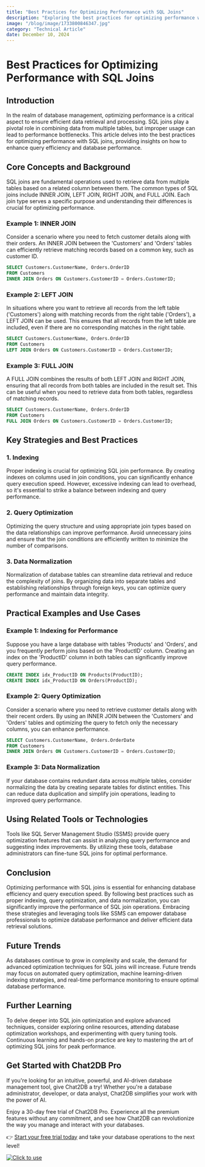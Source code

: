 ```yaml
---
title: "Best Practices for Optimizing Performance with SQL Joins"
description: "Exploring the best practices for optimizing performance with SQL joins and their impact on database efficiency."
image: "/blog/image/1733800846347.jpg"
category: "Technical Article"
date: December 10, 2024
---
```


# Best Practices for Optimizing Performance with SQL Joins


<Authors date="December 10, 2024">
  <Author name="Jing" link="https://chat2db.ai" />
</Authors>

## Introduction

In the realm of database management, optimizing performance is a critical aspect to ensure efficient data retrieval and processing. SQL joins play a pivotal role in combining data from multiple tables, but improper usage can lead to performance bottlenecks. This article delves into the best practices for optimizing performance with SQL joins, providing insights on how to enhance query efficiency and database performance.

## Core Concepts and Background

SQL joins are fundamental operations used to retrieve data from multiple tables based on a related column between them. The common types of SQL joins include INNER JOIN, LEFT JOIN, RIGHT JOIN, and FULL JOIN. Each join type serves a specific purpose and understanding their differences is crucial for optimizing performance.

### Example 1: INNER JOIN

Consider a scenario where you need to fetch customer details along with their orders. An INNER JOIN between the 'Customers' and 'Orders' tables can efficiently retrieve matching records based on a common key, such as customer ID.

```sql
SELECT Customers.CustomerName, Orders.OrderID
FROM Customers
INNER JOIN Orders ON Customers.CustomerID = Orders.CustomerID;
```

### Example 2: LEFT JOIN

In situations where you want to retrieve all records from the left table ('Customers') along with matching records from the right table ('Orders'), a LEFT JOIN can be used. This ensures that all records from the left table are included, even if there are no corresponding matches in the right table.

```sql
SELECT Customers.CustomerName, Orders.OrderID
FROM Customers
LEFT JOIN Orders ON Customers.CustomerID = Orders.CustomerID;
```

### Example 3: FULL JOIN

A FULL JOIN combines the results of both LEFT JOIN and RIGHT JOIN, ensuring that all records from both tables are included in the result set. This can be useful when you need to retrieve data from both tables, regardless of matching records.

```sql
SELECT Customers.CustomerName, Orders.OrderID
FROM Customers
FULL JOIN Orders ON Customers.CustomerID = Orders.CustomerID;
```

## Key Strategies and Best Practices

### 1. Indexing

Proper indexing is crucial for optimizing SQL join performance. By creating indexes on columns used in join conditions, you can significantly enhance query execution speed. However, excessive indexing can lead to overhead, so it's essential to strike a balance between indexing and query performance.

### 2. Query Optimization

Optimizing the query structure and using appropriate join types based on the data relationships can improve performance. Avoid unnecessary joins and ensure that the join conditions are efficiently written to minimize the number of comparisons.

### 3. Data Normalization

Normalization of database tables can streamline data retrieval and reduce the complexity of joins. By organizing data into separate tables and establishing relationships through foreign keys, you can optimize query performance and maintain data integrity.

## Practical Examples and Use Cases

### Example 1: Indexing for Performance

Suppose you have a large database with tables 'Products' and 'Orders', and you frequently perform joins based on the 'ProductID' column. Creating an index on the 'ProductID' column in both tables can significantly improve query performance.

```sql
CREATE INDEX idx_ProductID ON Products(ProductID);
CREATE INDEX idx_ProductID ON Orders(ProductID);
```

### Example 2: Query Optimization

Consider a scenario where you need to retrieve customer details along with their recent orders. By using an INNER JOIN between the 'Customers' and 'Orders' tables and optimizing the query to fetch only the necessary columns, you can enhance performance.

```sql
SELECT Customers.CustomerName, Orders.OrderDate
FROM Customers
INNER JOIN Orders ON Customers.CustomerID = Orders.CustomerID;
```

### Example 3: Data Normalization

If your database contains redundant data across multiple tables, consider normalizing the data by creating separate tables for distinct entities. This can reduce data duplication and simplify join operations, leading to improved query performance.

## Using Related Tools or Technologies

Tools like SQL Server Management Studio (SSMS) provide query optimization features that can assist in analyzing query performance and suggesting index improvements. By utilizing these tools, database administrators can fine-tune SQL joins for optimal performance.

## Conclusion

Optimizing performance with SQL joins is essential for enhancing database efficiency and query execution speed. By following best practices such as proper indexing, query optimization, and data normalization, you can significantly improve the performance of SQL join operations. Embracing these strategies and leveraging tools like SSMS can empower database professionals to optimize database performance and deliver efficient data retrieval solutions.

## Future Trends

As databases continue to grow in complexity and scale, the demand for advanced optimization techniques for SQL joins will increase. Future trends may focus on automated query optimization, machine learning-driven indexing strategies, and real-time performance monitoring to ensure optimal database performance.

## Further Learning

To delve deeper into SQL join optimization and explore advanced techniques, consider exploring online resources, attending database optimization workshops, and experimenting with query tuning tools. Continuous learning and hands-on practice are key to mastering the art of optimizing SQL joins for peak performance.

## Get Started with Chat2DB Pro

If you're looking for an intuitive, powerful, and AI-driven database management tool, give Chat2DB a try! Whether you're a database administrator, developer, or data analyst, Chat2DB simplifies your work with the power of AI.

Enjoy a 30-day free trial of Chat2DB Pro. Experience all the premium features without any commitment, and see how Chat2DB can revolutionize the way you manage and interact with your databases.

👉 [Start your free trial today](https://chat2db.ai/pricing) and take your database operations to the next level!


[![Click to use](/image/blog/bg/chat2db.jpg)](https://chat2db.ai/)
